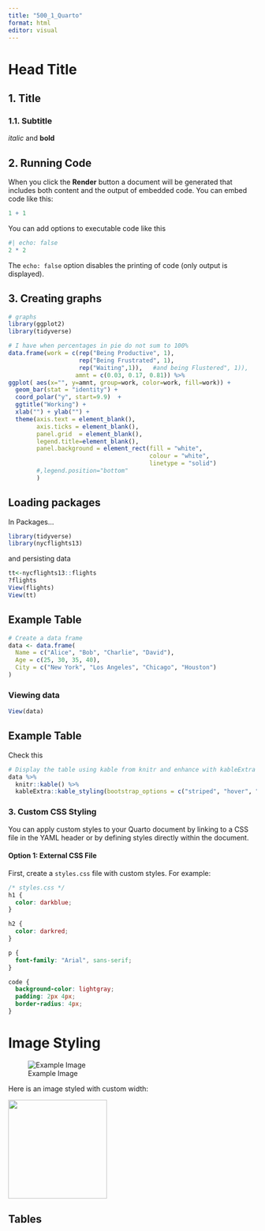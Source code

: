 ```yaml
---
title: "500_1_Quarto"
format: html
editor: visual
---
```


# Head Title

## 1. Title

### 1.1. Subtitle

*italic* and **bold**

## 2. Running Code

When you click the **Render** button a document will be generated that includes both content and the output of embedded code. You can embed code like this:

```r
1 + 1
```

You can add options to executable code like this

```r
#| echo: false
2 * 2
```

The `echo: false` option disables the printing of code (only output is displayed).

## 3. Creating graphs

```r
# graphs
library(ggplot2)
library(tidyverse)

# I have when percentages in pie do not sum to 100%
data.frame(work = c(rep("Being Productive", 1), 
                    rep("Being Frustrated", 1), 
                    rep("Waiting",1)),   #and being Flustered", 1)),
                   amnt = c(0.03, 0.17, 0.81)) %>%
ggplot( aes(x="", y=amnt, group=work, color=work, fill=work)) +
  geom_bar(stat = "identity") +
  coord_polar("y", start=9.9)  +
  ggtitle("Working") + 
  xlab("") + ylab("") +
  theme(axis.text = element_blank(),
        axis.ticks = element_blank(),
        panel.grid  = element_blank(),
        legend.title=element_blank(),
        panel.background = element_rect(fill = "white",
                                        colour = "white",
                                        linetype = "solid")
        #,legend.position="bottom"
        )

```

## Loading packages

In Packages...

```r
library(tidyverse)
library(nycflights13)
```

and persisting data

```r
tt<-nycflights13::flights
?flights
View(flights)
View(tt)
```

## Example Table

```r
# Create a data frame
data <- data.frame(
  Name = c("Alice", "Bob", "Charlie", "David"),
  Age = c(25, 30, 35, 40),
  City = c("New York", "Los Angeles", "Chicago", "Houston")
)
```

### Viewing data

```r
View(data)
```

## Example Table

Check this

```r
# Display the table using kable from knitr and enhance with kableExtra
data %>%
  knitr::kable() %>%
  kableExtra::kable_styling(bootstrap_options = c("striped", "hover", "responsive"))
```

### 3. **Custom CSS Styling**

You can apply custom styles to your Quarto document by linking to a CSS file in the YAML header or by defining styles directly within the document.

#### Option 1: External CSS File

First, create a `styles.css` file with custom styles. For example:

``` css
/* styles.css */
h1 {
  color: darkblue;
}

h2 {
  color: darkred;
}

p {
  font-family: "Arial", sans-serif;
}

code {
  background-color: lightgray;
  padding: 2px 4px;
  border-radius: 4px;
}
```

# Image Styling

![Example Image](https://upload.wikimedia.org/wikipedia/commons/1/1b/R_logo.svg)

Here is an image styled with custom width:

<img src="https://upload.wikimedia.org/wikipedia/commons/1/1b/R_logo.svg" width="200"/>

## Tables
